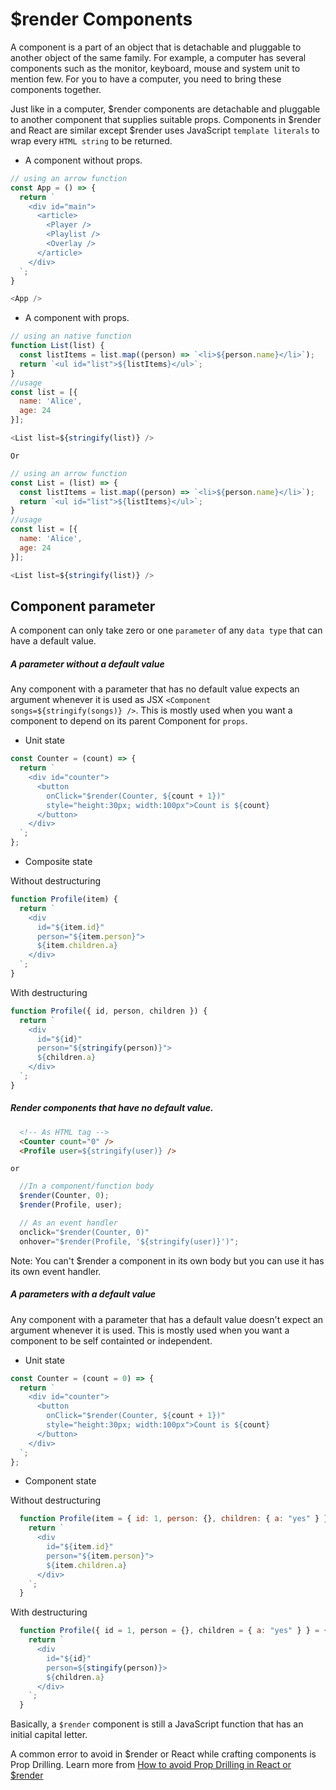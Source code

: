 # $render Components

A component is a part of an object that is detachable and pluggable to another object of the same family. For example, a computer has several components such as the monitor, keyboard, mouse and system unit to mention few. For you to have a computer, you need to bring these components together.

Just like in a computer, $render components are detachable and pluggable to another component that supplies suitable props. Components in $render and React are similar except $render uses JavaScript  `template literals` to wrap every `HTML string` to be returned.

* A component without props.

```js filename="app.js" copy
// using an arrow function
const App = () => {
  return `
    <div id="main">
      <article>
        <Player />
        <Playlist />
        <Overlay />
      </article>
    </div>
  `;
}

<App />
```

* A component with props.

```js filename="list.js" {2} copy
// using an native function
function List(list) {
  const listItems = list.map((person) => `<li>${person.name}</li>`);
  return `<ul id="list">${listItems}</ul>`;
}
//usage
const list = [{
  name: 'Alice',
  age: 24
}];

<List list=${stringify(list)} />
```

`Or`

```js filename="list.js" {2} copy
// using an arrow function
const List = (list) => {
  const listItems = list.map((person) => `<li>${person.name}</li>`);
  return `<ul id="list">${listItems}</ul>`;
}
//usage
const list = [{
  name: 'Alice',
  age: 24
}];

<List list=${stringify(list)} />
```

## Component parameter

A component can only take zero or one `parameter` of any `data type` that can have a default value.

##### A parameter without a default value

Any component with a parameter that has no default value expects an argument whenever it is used as JSX `<Component songs=${stringify(songs)} />`. This is mostly used when you want a component to depend on its parent Component for `props`.

* Unit state

```js filename="counter.js" {5} copy
const Counter = (count) => {
  return `
    <div id="counter">
      <button 
        onClick="$render(Counter, ${count + 1})" 
        style="height:30px; width:100px">Count is ${count}
      </button>
    </div>
  `;
};
```

* Composite state

Without destructuring

```js
function Profile(item) {
  return `
    <div 
      id="${item.id}" 
      person="${item.person}"> 
      ${item.children.a} 
    </div>
  `;
}
```

With destructuring

```js
function Profile({ id, person, children }) {
  return `
    <div 
      id="${id}" 
      person="${stringify(person)}"> 
      ${children.a} 
    </div>
  `;
}
```

##### Render components that have no default value.

```html copy
  <!-- As HTML tag -->
  <Counter count="0" /> 
  <Profile user=${stringify(user)} />
```
`or`

```js copy
  //In a component/function body
  $render(Counter, 0); 
  $render(Profile, user);

  // As an event handler
  onclick="$render(Counter, 0)"
  onhover="$render(Profile, '${stringify(user)}')";
```

<Callout type="info" emoji="ℹ️">
  Note: You can't $render a component in its own body but you can use it has its own event handler.
</Callout>

##### A parameters with a default value

Any component with a parameter that has a default value doesn't expect an argument whenever it is used. This is mostly used when you want a component to be self containted or independent.

* Unit state

```js filename="counter.js" {5} copy
const Counter = (count = 0) => {
  return `
    <div id="counter">
      <button 
        onClick="$render(Counter, ${count + 1})" 
        style="height:30px; width:100px">Count is ${count}
      </button>
    </div>
  `;
};
```

* Component state

Without destructuring

```js filename="profile.js" {1} copy
  function Profile(item = { id: 1, person: {}, children: { a: "yes" } }) {
    return `
      <div 
        id="${item.id}" 
        person="${item.person}"> 
        ${item.children.a} 
      </div>
    `;
  }
```

With destructuring

```js filename="profile.js" {1} copy
  function Profile({ id = 1, person = {}, children = { a: "yes" } } = {}) {
    return `
      <div 
        id="${id}" 
        person=${stingify(person)}> 
        ${children.a} 
      </div>
    `;
  }
```

Basically, a `$render` component is still a JavaScript function that has an initial capital letter.

A common error to avoid in $render or React while crafting components is Prop Drilling. Learn more from [How to avoid Prop Drilling in React or $render](https://www.freecodecamp.org/news/avoid-prop-drilling-in-react/)


